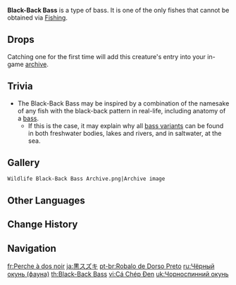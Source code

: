 {{Wildlife Infobox
|type     = Wildlife
|image    = Wildlife Black-Back Bass Icon.png
|family   = Fish
|group    = Bass
|location = 
}}
{{Description|A type of fish commonly found in bodies of water everywhere. Their meat is sumptuous, making them an important resource for fish-related gourmet dishes in Teyvat.<br />Black-Back Basses are one of the most commonly seen fish in Teyvat's water bodies. It is said that the older they get, the darker their scales become, and that experienced fishermen know how to pick out the prize catch from the color of their scales.|in-game description from the [[Archive]]}}
'''Black-Back Bass''' is a type of bass. It is one of the only fishes that cannot be obtained via [[Fishing]].

==Drops==
{{Card|Fish|1}}

Catching one for the first time will add this creature's entry into your in-game [[archive]].

==Trivia==
*The Black-Back Bass may be inspired by a combination of the namesake of any fish with the black-back pattern in real-life, including anatomy of a [https://en.wikipedia.org/wiki/Bass_(fish) bass].
**If this is the case, it may explain why all [[Bass|bass variants]] can be found in both freshwater bodies, lakes and rivers, and in saltwater, at the sea.

==Gallery==
<gallery>
 Wildlife Black-Back Bass Archive.png|Archive image
</gallery>

==Other Languages==
{{Other Languages
|en      = Black-Back Bass
|zhs     = 黑背鲈鱼
|zhs_rm  = Hēibèi Lúyú
|zht     = 黑背鱸魚
|zht_rm  = Hēibèi Lúyú
|zh_tl   = Black-Backed Bass
|ja      = 黒スズキ
|ja_rm   = Kuro Suzuki{{Assumed}}
|ja_tl   = Black Bass
|ko      = 검정 농{{tt|어|魚}}
|ko_rm   = Geomjeong Nong'eo
|ko_tl   = Black Bass
|es      = Perca de lomo negro
|es_tl   = Black-Backed Fish
|fr      = Perche à dos noir
|fr_tl   = Black-Backed Fish
|ru      = Чёрный окунь
|ru_tl   = Black Bass
|th      = Black-back Bass
|vi      = Cá Chép Đen
|vi_tl   = Black Carp
|de      = Schwarzrückenbarsch
|de_tl   = Black-Back Bass
|id      = Black-Back Bass
|pt      = Robalo de Dorso Preto
|pt_tl   = Black-Backed Bass
|tr      = Kara Sırtlı Levrek
|tr_tl   = 
|it      = Spigola a dorso scuro
|it_tl   = 
}}

==Change History==
{{Change History|1.0}}

==Navigation==
{{Wildlife Navbox}}

[[fr:Perche à dos noir]]
[[ja:黒スズキ]]
[[pt-br:Robalo de Dorso Preto]]
[[ru:Чёрный окунь (фауна)]]
[[th:Black-Back Bass]]
[[vi:Cá Chép Đen]]
[[uk:Чорноспинний окунь]]